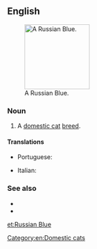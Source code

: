 ==English==
[[File:Jasmina.JPG|thumb|right|150px|A Russian Blue.]]
===Noun===
{{en-noun|head=[[Russian]] [[blue|Blue]]}}

# A [[domestic cat]] [[breed]].

====Translations====
{{trans-top|cat breed}}
* Portuguese: {{t|pt|azul russo|m}}
{{trans-mid}}
{{trans-bottom}}
{{checktrans-top}}
* Italian: {{t-check|it|gatto Russian Blue}}
{{trans-mid}}
{{trans-bottom}}

===See also===
* {{pedia}}
* {{commonslite|Category:Russian Blue}}

[[Category:en:Domestic cats]]

[[et:Russian Blue]]
